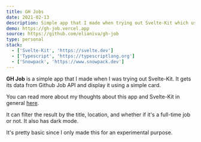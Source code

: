 ```yaml
---
title: GH Jobs
date: 2021-02-13
description: Simple app that I made when trying out Svelte-Kit which uses Github Job API
demo: https://gh-job.vercel.app
source: https://github.com/elianiva/gh-job
type: personal
stack:
  - ['Svelte-Kit', 'https://svelte.dev']
  - ['Typescript', 'https://typescriptlang.org']
  - ['Snowpack', 'https://www.snowpack.dev']
---
```


**GH Job** is a simple app that I made when I was trying out Svelte-Kit. It gets its data from Github Job API and display it using a simple card.

You can read more about my thoughts about this app and Svelte-Kit in general [here](/posts/trying-out-sveltekit).

It can filter the result by the title, location, and whether if it's a full-time job or not. It also has dark mode.

It's pretty basic since I only made this for an experimental purpose.
